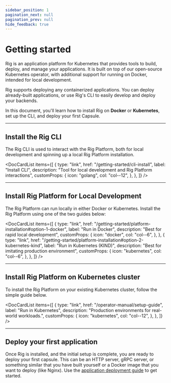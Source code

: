 ```yaml
---
sidebar_position: 1
pagination_next: null
pagination_prev: null
hide_feedback: true
---
```



# Getting started

Rig is an application platform for Kubernetes that provides tools to build, deploy, and manage your applications.
It is built on top of our open-source Kubernetes operator, with additional support for running on Docker, intended for local development.

Rig supports deploying any containerized applications. You can deploy already-built applications, or use Rig's CLI to easily develop and deploy your backends.

In this document, you'll learn how to install Rig on **Docker** or **Kubernetes**, set up the CLI, and deploy your first Capsule.

<hr class="solid" />

## Install the Rig CLI

The Rig CLI is used to interact with the Rig Platform, both for local development and spinning up a local Rig Platform installation.

<DocCardList
  items={[
    {
      type: "link",
      href: "/getting-started/cli-install",
      label: "Install CLI",
      description: "Tool for local development and Rig Platform interactions",
      customProps: {
        icon: "golang",
        col: "col--12",
      },
    },
  ]}
/>

<hr class="solid" />

## Install Rig Platform for Local Development

The Rig Platform can run locally in either Docker or Kubernetes. Install the Rig Platform using one of the two guides below:

<DocCardList
  items={[
    {
      type: "link",
      href: "/getting-started/platform-installation#option-1-docker",
      label: "Run in Docker",
      description: "Best for rapid local development",
      customProps: {
        icon: "docker",
        col: "col--6",
      },
    },
    {
      type: "link",
      href: "/getting-started/platform-installation#option-2-kubernetes-kind",
      label: "Run in Kubernetes (KIND)",
      description: "Best for imitating production environment",
      customProps: {
        icon: "kubernetes",
        col: "col--6",
      },
    },
  ]}
/>

<hr class="solid" />

## Install Rig Platform on Kubernetes cluster

To install the Rig Platform on your existing Kubernetes cluster, follow the simple guide below.

<DocCardList
  items={[
    {
      type: "link",
      href: "/operator-manual/setup-guide",
      label: "Run in Kubernetes",
      description: "Production environments for real-world workloads.",
      customProps: {
        icon: "kubernetes",
        col: "col--12",
      },
    },
  ]}
/>

<hr class="solid" />

## Deploy your first application

Once Rig is installed, and the initial setup is complete, you are ready to deploy your first capsule. This can be an HTTP server, gRPC server, or something similar that you have built yourself or a Docker image that you want to deploy (like Nginx). Use the [application deployment guide](/capsules/create-deploy) to get started.
